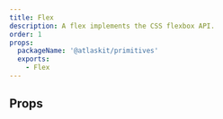 ```yaml
---
title: Flex
description: A flex implements the CSS flexbox API.
order: 1
props:
  packageName: '@atlaskit/primitives'
  exports:
    - Flex
---
```



<CodeDocsHeader
	name="@atlaskit/primitives"
	repository="https://bitbucket.org/atlassian/atlassian-frontend-mirror"
	directoryName="primitives"
/>

## Props

<TSMorphProps exportName="Flex" packageName="@atlaskit/primitives" />
